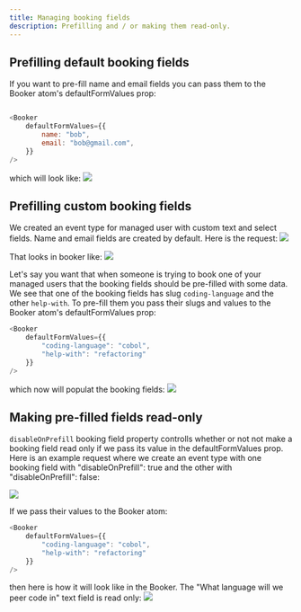 ```yaml
---
title: Managing booking fields
description: Prefilling and / or making them read-only.
---
```


## Prefilling default booking fields
If you want to pre-fill name and email fields you can pass them to the Booker atom's defaultFormValues prop:
```js

<Booker
    defaultFormValues={{
        name: "bob",
        email: "bob@gmail.com",
    }}
/>
```

which will look like:
<img src="/images/platform/guides/booking-fields/default-fields/booker.png" />

## Prefilling custom booking fields

We created an event type for managed user with custom text and select fields. Name and email fields are created by default. Here is the request:
<img src="/images/platform/guides/booking-fields/custom-fields/request.png" />

That looks in booker like:
<img src="/images/platform/guides/booking-fields/custom-fields/booker.png" />

Let's say you want that when someone is trying to book one of your managed users that the
booking fields should be pre-filled with some data. We see that one of the booking fields has slug `coding-language` and the other
`help-with`. To pre-fill them you pass their slugs and values to the Booker atom's defaultFormValues prop:

```js
<Booker
    defaultFormValues={{
        "coding-language": "cobol",
        "help-with": "refactoring"
    }}
/>
```

which now will populat the booking fields:
<img src="/images/platform/guides/booking-fields/custom-fields/prefilled.png" />

## Making pre-filled fields read-only
`disableOnPrefill` booking field property controlls whether or not not make a booking field read only if we pass its value in the defaultFormValues prop. Here is an example request
where we create an event type with one booking field with "disableOnPrefill": true and the other with "disableOnPrefill": false:

<img src="/images/platform/guides/booking-fields/read-only/request.png" />

If we pass their values to the Booker atom:
```js
<Booker
    defaultFormValues={{
        "coding-language": "cobol",
        "help-with": "refactoring"
    }}
/>
```

then here is how it will look like in the Booker. The "What language will we peer code in" text field is read only:
<img src="/images/platform/guides/booking-fields/read-only/prefilled.png" />
